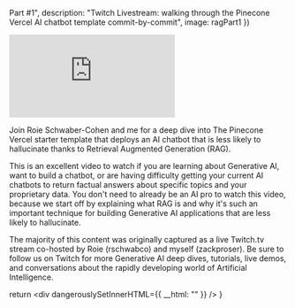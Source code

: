 Part #1",
  description: "Twitch Livestream: walking through the Pinecone Vercel AI chatbot template commit-by-commit",
  image: ragPart1
})



<iframe 
  className="youtube-video"
  src="https://www.youtube.com/embed/pPbTzgUV-UA" 
  title="YouTube video player" 
  frameBorder="0" 
  allow="fullscreen;">
</iframe>

Join Roie Schwaber-Cohen and me for a deep dive into The Pinecone Vercel starter template that deploys an AI chatbot that is less likely to hallucinate thanks to Retrieval Augmented Generation (RAG). 

This is an excellent video to watch if you are learning about Generative AI, want to build a chatbot, or are having difficulty getting your current AI chatbots to return factual answers about specific topics and your proprietary data. You don't need to already be an AI pro to watch this video, because we start off by explaining what RAG is and why it's such an important technique for building Generative AI applications that are less likely to hallucinate.

The majority of this content was originally captured as a live Twitch.tv stream co-hosted by Roie (rschwabco) and myself (zackproser). Be sure to follow us on Twitch for more Generative AI deep dives, tutorials, live demos, and conversations about the rapidly developing world of Artificial Intelligence.



  return <div dangerouslySetInnerHTML={{ __html: "" }} />
}
